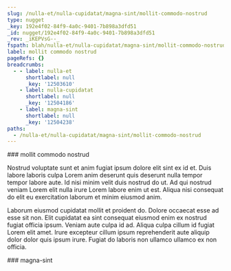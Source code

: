 ```yaml
---
slug: /nulla-et/nulla-cupidatat/magna-sint/mollit-commodo-nostrud
type: nugget
_key: 192e4f02-84f9-4a0c-9401-7b898a3dfd51
_id: nugget/192e4f02-84f9-4a0c-9401-7b898a3dfd51
_rev: _iKEPVsG--_
fspath: blah/nulla-et/nulla-cupidatat/magna-sint/mollit-commodo-nostrud.md
label: mollit commodo nostrud
pageRefs: {}
breadcrumbs:
  - - label: nulla-et
      shortlabel: null
      _key: '12503610'
    - label: nulla-cupidatat
      shortlabel: null
      _key: '12504186'
    - label: magna-sint
      shortlabel: null
      _key: '12504238'
paths:
  - /nulla-et/nulla-cupidatat/magna-sint/mollit-commodo-nostrud
---
```


<NuggetArea>
<Nugget slug="/nulla-et/nulla-cupidatat/magna-sint/mollit-commodo-nostrud" type="nugget" _key="192e4f02-84f9-4a0c-9401-7b898a3dfd51" _id="nugget/192e4f02-84f9-4a0c-9401-7b898a3dfd51" _rev="_iKEPVsG--_" fspath="blah/nulla-et/nulla-cupidatat/magna-sint/mollit-commodo-nostrud.md" label="mollit commodo nostrud" paths="/nulla-et/nulla-cupidatat/magna-sint/mollit-commodo-nostrud">
<NuggetBody>
### mollit commodo nostrud

Nostrud voluptate sunt et anim fugiat ipsum dolore elit sint ex id et. Duis labore laboris culpa Lorem anim deserunt quis deserunt nulla tempor tempor labore aute. Id nisi minim velit duis nostrud do ut. Ad qui nostrud veniam Lorem elit nulla irure Lorem labore enim ut est. Aliqua nisi consequat do elit eu exercitation laborum et minim eiusmod anim.

Laborum eiusmod cupidatat mollit et proident do. Dolore occaecat esse ad esse sit non. Elit cupidatat ea sint consequat eiusmod enim ex nostrud fugiat officia ipsum. Veniam aute culpa id ad. Aliqua culpa cillum id fugiat Lorem elit amet. Irure excepteur cillum ipsum reprehenderit aute aliquip dolor dolor quis ipsum irure. Fugiat do laboris non ullamco ullamco ex non officia.

</NuggetBody>
<Breadcrumbs>
<Crumbs>
<Crumb _key="12503610" label="nulla-et" /><Crumb _key="12504186" label="nulla-cupidatat" /><Crumb _key="12504238" label="magna-sint" />
</Crumbs>
</Breadcrumbs>
</Nugget>

<NuggetsInbound>
</NuggetsInbound>
<NuggetsOutbound>
</NuggetsOutbound>
</NuggetArea>
<PassagesInbound>
<Passage direction="inbound" type="passage" _key="12504238" _id="passage/12504238" _rev="_iKEPVsC--A" label="magna-sint" passage="magna-sint" fspath="blah/nulla-et/nulla-cupidatat/magna-sint" paths="/nulla-et/nulla-cupidatat/magna-sint" slug="/nulla-et/nulla-cupidatat/magna-sint">
<NuggetBody>
### magna-sint

</NuggetBody>
<Breadcrumbs>
<Crumbs>
<Crumb _key="12503610" label="nulla-et" /><Crumb _key="12504186" label="nulla-cupidatat" />
</Crumbs>
</Breadcrumbs>
</Passage>

</PassagesInbound>
<PassagesOutbound>
</PassagesOutbound>